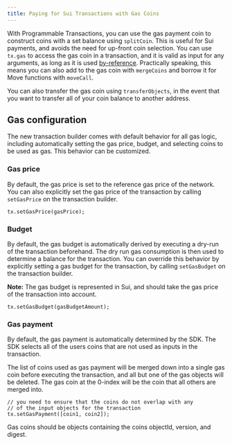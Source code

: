 ```yaml
---
title: Paying for Sui Transactions with Gas Coins
---
```


With Programmable Transactions, you can use the gas payment coin to construct coins with a set
balance using `splitCoin`. This is useful for Sui payments, and avoids the need for up-front coin
selection. You can use `tx.gas` to access the gas coin in a transaction, and it is valid as input
for any arguments, as long as it is used
[by-reference](https://docs.sui.io/guides/developer/sui-101/simulating-refs). Practically speaking,
this means you can also add to the gas coin with `mergeCoins` and borrow it for Move functions with
`moveCall`.

You can also transfer the gas coin using `transferObjects`, in the event that you want to transfer
all of your coin balance to another address.

## Gas configuration

The new transaction builder comes with default behavior for all gas logic, including automatically
setting the gas price, budget, and selecting coins to be used as gas. This behavior can be
customized.

### Gas price

By default, the gas price is set to the reference gas price of the network. You can also explicitly
set the gas price of the transaction by calling `setGasPrice` on the transaction builder.

```tsx
tx.setGasPrice(gasPrice);
```

### Budget

By default, the gas budget is automatically derived by executing a dry-run of the transaction
beforehand. The dry run gas consumption is then used to determine a balance for the transaction. You
can override this behavior by explicitly setting a gas budget for the transaction, by calling
`setGasBudget` on the transaction builder.

**Note:** The gas budget is represented in Sui, and should take the gas price of the transaction
into account.

```tsx
tx.setGasBudget(gasBudgetAmount);
```

### Gas payment

By default, the gas payment is automatically determined by the SDK. The SDK selects all of the users
coins that are not used as inputs in the transaction.

The list of coins used as gas payment will be merged down into a single gas coin before executing
the transaction, and all but one of the gas objects will be deleted. The gas coin at the 0-index
will be the coin that all others are merged into.

```tsx
// you need to ensure that the coins do not overlap with any
// of the input objects for the transaction
tx.setGasPayment([coin1, coin2]);
```

Gas coins should be objects containing the coins objectId, version, and digest.

<auto-type-table type="{ objectId: string, version: string | number, digest: string }" />
